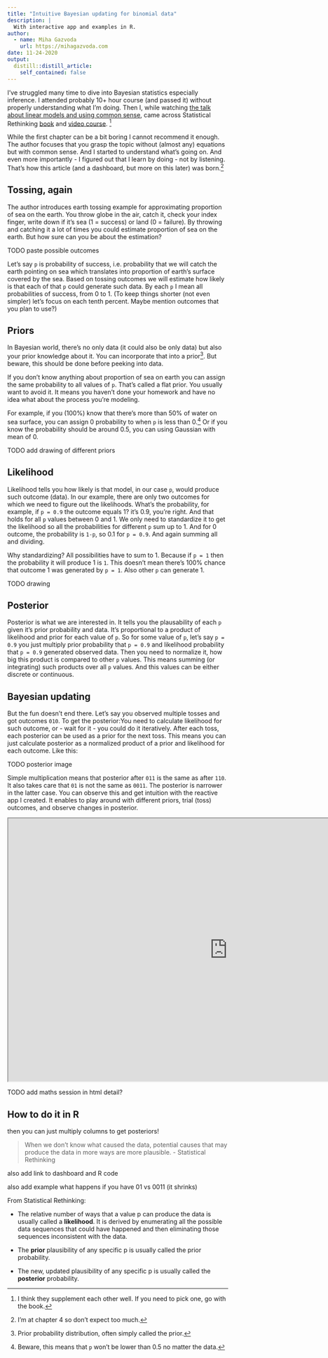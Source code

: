 ```yaml
---
title: "Intuitive Bayesian updating for binomial data"
description: |
  With interactive app and examples in R.
author:
  - name: Miha Gazvoda
    url: https://mihagazvoda.com
date: 11-24-2020
output:
  distill::distill_article:
    self_contained: false
---
```


I've struggled many time to dive into Bayesian statistics especially inference. I attended probably 10+ hour course (and passed it) without properly understanding what I'm doing. Then I, while watching [the talk about linear models and using common sense](https://www.youtube.com/watch?v=68ABAU_V8qI), came across Statistical Rethinking [book](https://xcelab.net/rm/statistical-rethinking/) and [video course](https://www.youtube.com/watch?v=4WVelCswXo4). [^1]

[^1]: I think they supplement each other well. If you need to pick one, go with the book. 

While the first chapter can be a bit boring I cannot recommend it enough. The author focuses that you grasp the topic without (almost any) equations but with common sense. And I started to understand what's going on. And even more importantly - I figured out that I learn by doing - not by listening. That's how this article (and a dashboard, but more on this later) was born.[^2]

[^2]: I'm at chapter 4 so don't expect too much.

## Tossing, again

The author introduces earth tossing example for approximating proportion of sea on the earth. You throw globe in the air, catch it, check your index finger, write down if it's sea (1 = success) or land (0 = failure). By throwing and catching it a lot of times you could estimate proportion of sea on the earth. But how sure can you be about the estimation?

TODO paste possible outcomes

Let's say `p` is probability of success, i.e. probability that we will catch the earth pointing on sea which translates into proportion of earth's surface covered by the sea. Based on tossing outcomes we will estimate how likely is that each of that `p` could generate such data. By each `p` I mean all probabilities of success, from 0 to 1. (To keep things shorter (not even simpler) let's focus on each tenth percent. Maybe mention outcomes that you plan to use?)

## Priors

In Bayesian world, there's no only data (it could also be only data) but also your prior knowledge about it. You can incorporate that into a prior^[Prior probability distribution, often simply called the prior.]. But beware, this should be done before peeking into data. 

If you don't know anything about proportion of sea on earth you can assign the same probability to all values of `p`. That's called a flat prior. You usually want to avoid it. It means you haven't done your homework and have no idea what about the process you're modeling. 

For example, if you (100%) know that there's more than 50% of water on sea surface, you can assign 0 probability to when `p` is less than 0.^[Beware, this means that `p` won't be lower than 0.5 no matter the data.] Or if you know the probability should be around 0.5, you can using Gaussian with mean of 0.



TODO add drawing of different priors


## Likelihood
Likelihood tells you how likely is that model, in our case `p`, would produce such outcome (data). In our example, there are only two outcomes for which we need to figure out the likelihoods. What's the probability, for example, if `p = 0.9` the outcome equals 1? it's 0.9, you're right. And that holds for all `p` values between 0 and 1. We only need to standardize it to get the likelihood so all the probabilities for different `p` sum up to 1. And for 0 outcome, the probability is `1-p`, so 0.1 for `p = 0.9`. And again summing all and dividing. 

Why standardizing? All possibilities have to sum to 1. Because if `p = 1` then the probability it will produce 1 is `1`. This doesn't mean there's 100% chance that outcome 1 was generated by `p = 1`. Also other `p` can generate 1. 

TODO drawing

## Posterior
Posterior is what we are interested in. It tells you the plausability of each `p` given it's prior probability and data. It's proportional to a product of likelihood and prior for each value of `p`. So for some value of `p`, let's say `p = 0.9` you just multiply prior probability that `p = 0.9` and likelihood probability that `p = 0.9` generated observed data. Then you need to normalize it, how big this product is compared to other `p` values. This means summing (or integrating) such products over all `p` values. And this values can be either discrete or continuous. 

## Bayesian updating
But the fun doesn't end there. Let's say you observed multiple tosses and got outcomes `010`. To get the posterior:You need to calculate likelihood for such outcome, or - wait for it - you could do it iteratively. After each toss, each posterior can be used as a prior for the next toss. This means you can just calculate posterior as a normalized product of a prior and likelihood for each outcome. Like this:

TODO posterior image

Simple multiplication means that posterior after `011` is the same as after `110`. It also takes care that `01` is not the same as `0011`. The posterior is narrower in the latter case. You can observe this and get intuition with the reactive app I created. It enables to play around with different priors, trial (toss) outcomes, and observe changes in posterior. 

<iframe width='1000px' height='600px' src='https://mihagazvoda.shinyapps.io/bayesian-updating/' >
  <p>Byesian updating for dummies</p>
</iframe>



TODO add maths session in html detail?



## How to do it in R


then you can just multiply columns to get posteriors!

> When we don't know what caused the data, potential causes that may produce the data in more ways are more plausible. - Statistical Rethinking

also add link to dashboard and R code

also add example what happens if you have 01 vs 0011 (it shrinks)

From Statistical Rethinking:

* The relative number of ways that a value p can produce the data is usually called a **likelihood**. It is derived by enumerating all the possible data sequences that could have happened and then eliminating those sequences inconsistent with the data.

* The **prior** plausibility of any specific p is usually called the prior probability.

* The new, updated plausibility of any specific p is usually called the **posterior** probability.
